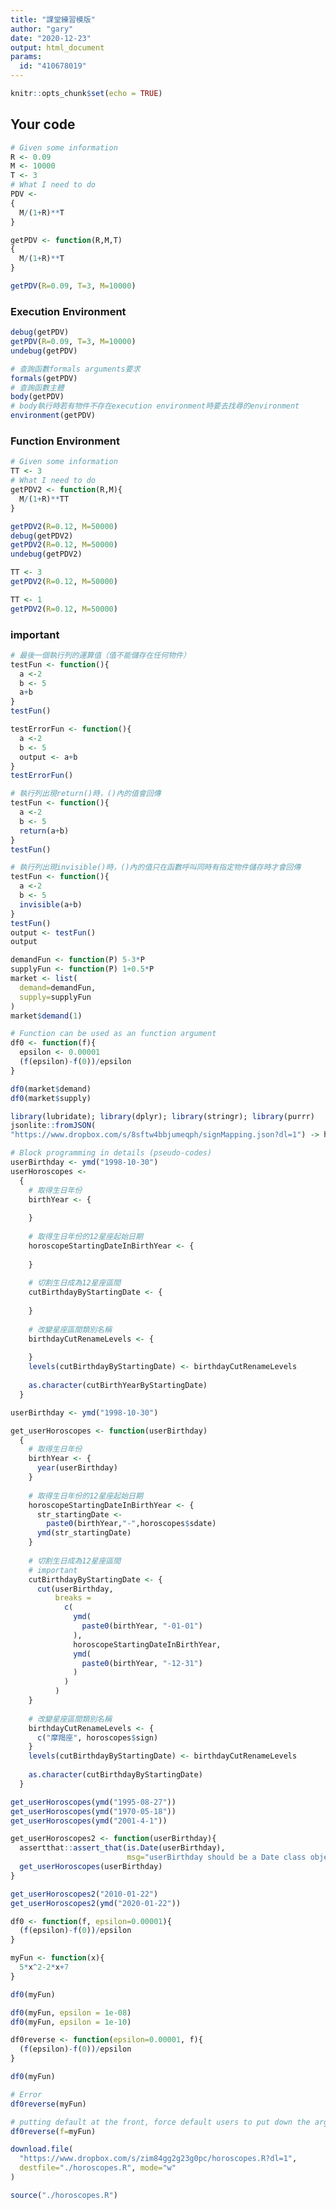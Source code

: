 ```yaml
---
title: "課堂練習模版"
author: "gary"
date: "2020-12-23"
output: html_document
params:
  id: "410678019"
---
```


```r
knitr::opts_chunk$set(echo = TRUE)
```

## Your code
 
```r
# Given some information
R <- 0.09
M <- 10000
T <- 3
# What I need to do
PDV <- 
{
  M/(1+R)**T
}

getPDV <- function(R,M,T) 
{
  M/(1+R)**T
}

getPDV(R=0.09, T=3, M=10000)
```

### Execution Environment
```r
debug(getPDV) 
getPDV(R=0.09, T=3, M=10000) 
undebug(getPDV)
```

```r
# 查詢函數formals arguments要求
formals(getPDV)
# 查詢函數主體
body(getPDV)
# body執行時若有物件不存在execution environment時要去找尋的environment
environment(getPDV)
```

### Function Environment
```r
# Given some information
TT <- 3
# What I need to do
getPDV2 <- function(R,M){
  M/(1+R)**TT
}

getPDV2(R=0.12, M=50000)
debug(getPDV2)
getPDV2(R=0.12, M=50000)
undebug(getPDV2)

TT <- 3
getPDV2(R=0.12, M=50000)

TT <- 1
getPDV2(R=0.12, M=50000)
```

### important
```r
# 最後一個執行列的運算值（值不能儲存在任何物件）
testFun <- function(){
  a <-2
  b <- 5
  a+b
}
testFun()

testErrorFun <- function(){
  a <-2
  b <- 5
  output <- a+b
}
testErrorFun()

# 執行列出現return()時，()內的值會回傳
testFun <- function(){
  a <-2
  b <- 5
  return(a+b)
}
testFun()

# 執行列出現invisible()時，()內的值只在函數呼叫同時有指定物件儲存時才會回傳
testFun <- function(){
  a <-2
  b <- 5
  invisible(a+b)
}
testFun()
output <- testFun()
output
```


```r
demandFun <- function(P) 5-3*P
supplyFun <- function(P) 1+0.5*P
market <- list(
  demand=demandFun,
  supply=supplyFun
)
market$demand(1)

# Function can be used as an function argument
df0 <- function(f){
  epsilon <- 0.00001
  (f(epsilon)-f(0))/epsilon
}

df0(market$demand)
df0(market$supply)
```


```r
library(lubridate); library(dplyr); library(stringr); library(purrr)
jsonlite::fromJSON(
"https://www.dropbox.com/s/8sftw4bbjumeqph/signMapping.json?dl=1") -> horoscopes

# Block programming in details (pseudo-codes)
userBirthday <- ymd("1998-10-30")
userHoroscopes <- 
  {
    # 取得生日年份
    birthYear <- {
      
    }
    
    # 取得生日年份的12星座起始日期
    horoscopeStartingDateInBirthYear <- {
      
    }
    
    # 切割生日成為12星座區間
    cutBirthdayByStartingDate <- {
      
    }
    
    # 改變星座區間類別名稱
    birthdayCutRenameLevels <- {
      
    }
    levels(cutBirthdayByStartingDate) <- birthdayCutRenameLevels
    
    as.character(cutBirthYearByStartingDate)
  }
```


```r
userBirthday <- ymd("1998-10-30")

get_userHoroscopes <- function(userBirthday)
  {
    # 取得生日年份
    birthYear <- {
      year(userBirthday)
    }
    
    # 取得生日年份的12星座起始日期
    horoscopeStartingDateInBirthYear <- {
      str_startingDate <- 
        paste0(birthYear,"-",horoscopes$sdate)
      ymd(str_startingDate)
    }
    
    # 切割生日成為12星座區間
    # important
    cutBirthdayByStartingDate <- {
      cut(userBirthday,
          breaks =
            c(
              ymd(
                paste0(birthYear, "-01-01")
              ),
              horoscopeStartingDateInBirthYear,
              ymd(
                paste0(birthYear, "-12-31")
              )
            )
          )
    }
    
    # 改變星座區間類別名稱
    birthdayCutRenameLevels <- {
      c("摩羯座", horoscopes$sign)
    }
    levels(cutBirthdayByStartingDate) <- birthdayCutRenameLevels
    
    as.character(cutBirthdayByStartingDate)
  }
```


```r
get_userHoroscopes(ymd("1995-08-27"))
get_userHoroscopes(ymd("1970-05-18"))
get_userHoroscopes(ymd("2001-4-1"))
```

```r
get_userHoroscopes2 <- function(userBirthday){
  assertthat::assert_that(is.Date(userBirthday),
                          msg="userBirthday should be a Date class object.")
  get_userHoroscopes(userBirthday)
}

get_userHoroscopes2("2010-01-22")
get_userHoroscopes2(ymd("2020-01-22"))
```


```r
df0 <- function(f, epsilon=0.00001){
  (f(epsilon)-f(0))/epsilon
}

myFun <- function(x){
  5*x^2-2*x+7
}

df0(myFun)

df0(myFun, epsilon = 1e-08)
df0(myFun, epsilon = 1e-10)
```

```r
df0reverse <- function(epsilon=0.00001, f){
  (f(epsilon)-f(0))/epsilon
}

df0(myFun)

# Error
df0reverse(myFun)

# putting default at the front, force default users to put down the argument name f in every use. 
df0reverse(f=myFun)
```

```r
download.file(
  "https://www.dropbox.com/s/zim84gg2g23g0pc/horoscopes.R?dl=1", 
  destfile="./horoscopes.R", mode="w"
)

source("./horoscopes.R")
```



